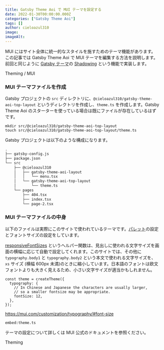 ```yaml
---
title: Gatsby Theme Aoi で MUI テーマを設定する
date: 2022-01-30T00:00:00.000Z
categories: ["Gatsby Theme Aoi"]
tags: []
author: cieloazul310
image: 
imageAlt: 
---
```



MUI にはサイト全体に統一的なスタイルを施すためのテーマ機能があります。
この記事では Gatsby Theme Aoi で MUI テーマを編集する方法を説明します。前回と同じように [Gatsby テーマ]の [Shadowing] という機能で実装します。

<PanelLink to="https://mui.com/customization/theming/">
  Theming / MUI
</PanelLink>

### MUI テーマファイルを作成

Gatsby プロジェクトの `src` ディレクトリに、`@cieloazul310/gatsby-theme-aoi-top-layout` というディレクトリを作成し、`theme.ts` を作成します。Gatsby Theme Aoi のスターターを使っている場合は既にファイルが存在しているはずです。

```shell
mkdir src/@cieloazul310/gatsby-theme-aoi-top-layout
touch src/@cieloazul310/gatsby-theme-aoi-top-layout/theme.ts
```

Gatsby プロジェクトは以下のような構成になります。

```txt
.
├── gatsby-config.js
├── package.json
└── src
    ├── @cieloazul310
    │   ├── gatsby-theme-aoi-layout
    │   │   └── menu.tsx
    │   └── gatsby-theme-aoi-top-layout
    │       └── theme.ts
    └── pages
        ├── 404.tsx
        ├── index.tsx
        └── page-2.tsx
```

### MUI テーマファイルの中身

以下のファイルは実際にこのサイトで使われているテーマです。[パレット](https://mui.com/customization/palette/)の設定とフォントサイズの設定をしています。

[responsiveFontSizes](https://mui.com/customization/typography/#responsive-font-sizes) というヘルパー関数は、見出しに使われる文字サイズを画面の横幅に応じて自動で設定してくれます。このサイトでは、その他に `typography.body1` と `typography.body2` という本文で使われる文字サイズを、`xs` サイズ (横幅 600px 未満)のときに縮小しています。日本語のフォントは欧文フォントよりも大きく見えるため、小さい文字サイズが適当かもしれません。

```tsx
const theme = createTheme({
  typography: {
    // In Chinese and Japanese the characters are usually larger,
    // so a smaller fontsize may be appropriate.
    fontSize: 12,
  },
});
```
https://mui.com/customization/typography/#font-size

`embed:theme.ts`

テーマの設定について詳しくは MUI 公式のドキュメントを参照ください。

<PanelLink to="https://mui.com/customization/theming/">
  Theming
</PanelLink>

[Gatsby]: https://gatsbyjs.com/ "Gatsby"
[MUI]: https://mui.org/ "MUI"
[TypeScript]: https://typescriptlang.org/ "TypeScript"

[Gatsby テーマ]: https://gatsbyjs.com/docs/themes/ "Themes"
[Gatsby スターター]: https://www.gatsbyjs.com/docs/starters/ "Gatsby Starters"
[Shadowing]: https://www.gatsbyjs.com/docs/how-to/plugins-and-themes/shadowing/ "Shadowing in Gatsby Themes"
[Gatsby Link]: https://www.gatsbyjs.com/docs/reference/built-in-components/gatsby-link/ "Gatsby Link API"
